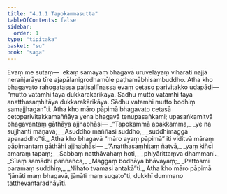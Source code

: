 ```yaml
---
title: "4.1.1 Tapokammasutta"
tableOfContents: false
sidebar:
  order: 1
type: "tipitaka"
basket: "su"
book: "saga"
---
```



<DynamicBreadcrumb />

<Division number="137" book="saga">

<Paragraph number="769" book="saga">
Evaṃ me sutaṃ—  ekaṃ samayaṃ bhagavā uruvelāyaṃ viharati najjā nerañjarāya tīre ajapālanigrodhamūle paṭhamābhisambuddho. Atha kho bhagavato rahogatassa paṭisallīnassa evaṃ cetaso parivitakko udapādi—  “mutto vatamhi tāya dukkarakārikāya. Sādhu mutto vatamhi tāya anatthasaṃhitāya dukkarakārikāya. Sādhu vatamhi mutto bodhiṃ samajjhagan”ti.
</Paragraph>

<Paragraph number="770" book="saga">
Atha kho māro pāpimā bhagavato cetasā cetoparivitakkamaññāya yena bhagavā tenupasaṅkami; upasaṅkamitvā bhagavantaṃ gāthāya ajjhabhāsi—
</Paragraph>

<Paragraph number="771" type="verses" book="saga">
_“Tapokammā apakkamma,_  
_ye na sujjhanti māṇavā;_  
_Asuddho maññasi suddho,_  
_suddhimaggā aparaddho”ti._  

</Paragraph>

<Paragraph number="772" book="saga">
Atha kho bhagavā “māro ayaṃ pāpimā” iti viditvā māraṃ pāpimantaṃ gāthāhi ajjhabhāsi—
</Paragraph>

<Paragraph number="773" type="verses" book="saga">
_“Anatthasaṃhitaṃ ñatvā,_  
_yaṃ kiñci amaraṃ tapaṃ;_  
_Sabbaṃ natthāvahaṃ hoti,_  
_phiyārittaṃva dhammani._  

</Paragraph>

<Paragraph number="774" type="verses" book="saga">
_Sīlaṃ samādhi paññañca,_  
_Maggaṃ bodhāya bhāvayaṃ;_  
_Pattosmi paramaṃ suddhiṃ,_  
_Nihato tvamasi antakā”ti._  

</Paragraph>

<Paragraph number="775" book="saga">
Atha kho māro pāpimā “jānāti maṃ bhagavā, jānāti maṃ sugato”ti, dukkhī dummano tatthevantaradhāyīti.
</Paragraph>
</Division>